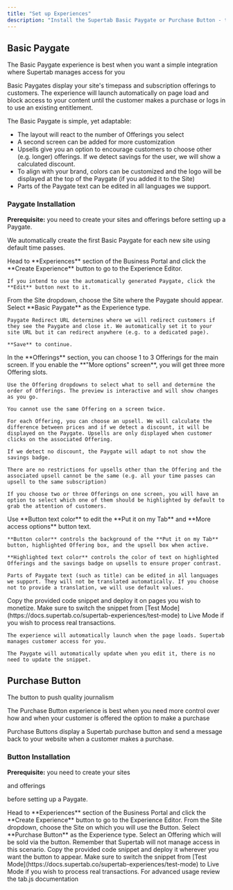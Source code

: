 ```yaml
---
title: "Set up Experiences"
description: "Install the Supertab Basic Paygate or Purchase Button - the button to push quality journalism."
---
```


## Basic Paygate

<Tip>
  The Basic Paygate experience is best when you want a simple integration where Supertab manages access for you
</Tip>

Basic Paygates display your site's timepass and subscription offerings to customers. The experience will launch automatically on page load and block access to your content until the customer makes a purchase or logs in to use an existing entitlement.

The Basic Paygate is simple, yet adaptable:

- The layout will react to the number of Offerings you select
- A second screen can be added for more customization
- Upsells give you an option to encourage customers to choose other (e.g. longer) offerings. If we detect savings for the user, we will show a calculated discount.
- To align with your brand, colors can be customized and the logo will be displayed at the top of the Paygate (if you added it to the Site)
- Parts of the Paygate text can be edited in all languages we support.

### **Paygate Installation**

**Prerequisite:** you need to create your sites and offerings before setting up a Paygate.

We automatically create the first Basic Paygate for each new site using default time passes.

<Steps>
  <Step title="Create Experience">
    Head to **Experiences** section of the Business Portal and click the **Create Experience** button to go to the Experience Editor.

    If you intend to use the automatically generated Paygate, click the **Edit** button next to it.
  </Step>
  <Step title="Paygate Setup">
    From the Site dropdown, choose the Site where the Paygate should appear. Select **Basic Paygate** as the Experience type.

    Paygate Redirect URL determines where we will redirect customers if they see the Paygate and close it. We automatically set it to your site URL but it can redirect anywhere (e.g. to a dedicated page).

    **Save** to continue.
  </Step>
  <Step title="Choose Offerings">
    In the **Offerings** section, you can choose 1 to 3 Offerings for the main screen. If you enable the **"More options" screen**, you will get three more Offering slots.

    Use the Offering dropdowns to select what to sell and determine the order of Offerings. The preview is interactive and will show changes as you go.

    You cannot use the same Offering on a screen twice.

    For each Offering, you can choose an upsell. We will calculate the difference between prices and if we detect a discount, it will be displayed on the Paygate. Upsells are only displayed when customer clicks on the associated Offering.

    If we detect no discount, the Paygate will adapt to not show the savings badge.

    There are no restrictions for upsells other than the Offering and the associated upsell cannot be the same (e.g. all your time passes can upsell to the same subscription)

    If you choose two or three Offerings on one screen, you will have an option to select which one of them should be highlighted by default to grab the attention of customers.
  </Step>
  <Step title="Customize colors and text">
    Use **Button text color** to edit the **Put it on my Tab** and **More access options** button text.

    **Button color** controls the background of the **Put it on my Tab** button, highlighted Offering box, and the upsell box when active.

    **Highlighted text color** controls the color of text on highlighted Offerings and the savings badge on upsells to ensure proper contrast.

    Parts of Paygate text (such as title) can be edited in all languages we support. They will not be translated automatically. If you choose not to provide a translation, we will use default values.
  </Step>
  <Step title="Install the code snippet">
    Copy the provided code snippet and deploy it on pages you wish to monetize. Make sure to switch the snippet from [Test Mode](https://docs.supertab.co/supertab-experiences/test-mode) to Live Mode if you wish to process real transactions.

    The experience will automatically launch when the page loads. Supertab manages customer access for you.

    The Paygate will automatically update when you edit it, there is no need to update the snippet.
  </Step>
</Steps>

## Purchase Button

The button to push quality journalism

<Tip>
  The Purchase Button experience is best when you need more control over how and when your customer is offered the option
  to make a purchase
</Tip>

Purchase Buttons display a Supertab purchase button and send a message back to your website when a customer makes a purchase.

### Button Installation

**Prerequisite:** you need to create your sites

and offerings

before setting up a Paygate.

<Steps>
  <Step title="Create an Experience">
    Head to **Experiences** section of the Business Portal and click the **Create Experience** button to go to the Experience Editor.
  </Step>
  <Step title="Button setup">
    From the Site dropdown, choose the Site on which you will use the Button. Select **Purchase Button** as the Experience type.
  </Step>
  <Step title="Select an Offering">
    Select an Offering which will be sold via the button. Remember that Supertab will not manage access in this scenario.
  </Step>
  <Step title="Install the code snippet">
    Copy the provided code snippet and deploy it wherever you want the button to appear. Make sure to switch the snippet from [Test Mode](https://docs.supertab.co/supertab-experiences/test-mode) to Live Mode if you wish to process real transactions.
  </Step>
  <Step title="(optional) Review tab.js documentation">
    For advanced usage review the tab.js documentation
  </Step>
</Steps>
